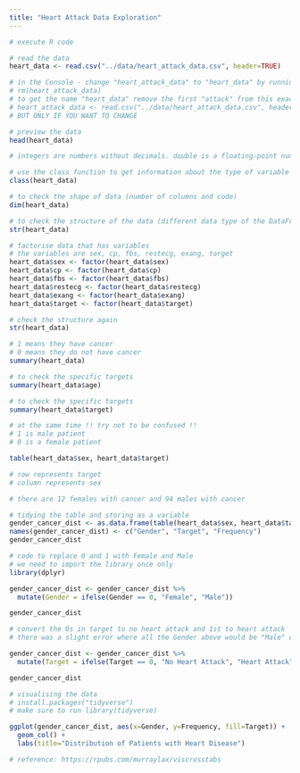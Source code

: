 ```yaml
---
title: "Heart Attack Data Exploration"
---
```


```r
# execute R code
```


```r
# read the data
heart_data <- read.csv("../data/heart_attack_data.csv", header=TRUE)
```


```r
# in the Console - change "heart_attack_data" to "heart_data" by running this code
# rm(heart_attack_data)
# to get the name "heart_data" remove the first "attack" from this exact code
# heart_attack_data <- read.csv("../data/heart_attack_data.csv", header=TRUE)
# BUT ONLY IF YOU WANT TO CHANGE
```


```r
# preview the data
head(heart_data)

# integers are numbers without decimals. double is a floating-point numbers with double precisions
```


```r
# use the class function to get information about the type of variable
class(heart_data)
```


```r
# to check the shape of data (number of columns and code)
dim(heart_data)
```


```r
# to check the structure of the data (different data type of the DataFrame)
str(heart_data)
```


```r
# factorise data that has variables
# the variables are sex, cp, fbs, restecg, exang, target
heart_data$sex <- factor(heart_data$sex)
heart_data$cp <- factor(heart_data$cp)
heart_data$fbs <- factor(heart_data$fbs)
heart_data$restecg <- factor(heart_data$restecg)
heart_data$exang <- factor(heart_data$exang)
heart_data$target <- factor(heart_data$target)
```


```r
# check the structure again
str(heart_data)
```


```r
# 1 means they have cancer
# 0 means they do not have cancer
summary(heart_data)
```


```r
# to check the specific targets
summary(heart_data$age)
```


```r
# to check the specific targets
summary(heart_data$target)
```


```r
# at the same time !! try not to be confused !!
# 1 is male patient
# 0 is a female patient

table(heart_data$sex, heart_data$target)

# row represents target
# column represents sex

# there are 12 females with cancer and 94 males with cancer
```


```r
# tidying the table and storing as a variable
gender_cancer_dist <- as.data.frame(table(heart_data$sex, heart_data$target))
names(gender_cancer_dist) <- c("Gender", "Target", "Frequency")
gender_cancer_dist
```


```r
# code to replace 0 and 1 with Female and Male
# we need to import the library once only
library(dplyr)

gender_cancer_dist <- gender_cancer_dist %>%
  mutate(Gender = ifelse(Gender == 0, "Female", "Male"))

gender_cancer_dist
```


```r
# convert the 0s in target to no heart attack and 1st to heart attack
# there was a slight error where all the Gender above would be "Male" only; but you can fix this by pressing the second button after the gear one

gender_cancer_dist <- gender_cancer_dist %>%
  mutate(Target = ifelse(Target == 0, "No Heart Attack", "Heart Attack"))

gender_cancer_dist
```


```r
# visualising the data
# install.packages("tidyverse")
# make sure to run library(tidyverse)

ggplot(gender_cancer_dist, aes(x=Gender, y=Frequency, fill=Target)) + 
  geom_col() + 
  labs(title="Distribution of Patients with Heart Disease")

# reference: https://rpubs.com/murraylax/viscrosstabs
```

